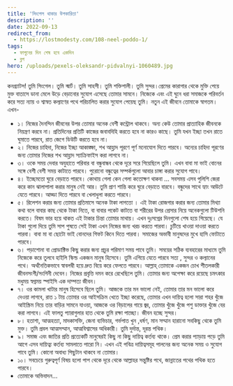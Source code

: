 ```yaml
---
title: 'সিংগেল থাকার উপকারিতা'
description: ''
date: 2022-09-13
redirect_from:
  - https://lostmodesty.com/108-neel-poddo-1/
tags:
  - ফাগুনের দিন শেষ হবে একদিন
  - ব্লগ
hero: /uploads/pexels-oleksandr-pidvalnyi-1060489.jpg
---
```


কনগ্র্যাটস! তুমি সিংগেল। তুমি স্মার্ট। তুমি সাহসী। তুমি শক্তিশালী। তুমি সুন্দর।প্রেমের কারাগার থেকে মুক্তি পেয়ে মুক্ত বাতাসে ডানা মেলে উড়ে বেড়ানোর সুযোগ এসেছে তোমার সামনে। নিজেকে এবং এই ঘুনে ধরা সমাজকে পরিবর্তন করে সত্য ন্যায় ও শ্বাস্বত কল্যাণের পথে পরিচালিত করার সুযোগ পেয়েছ তুমি। নতুন এই জীবনে তোমাকে স্বাগতম।
এখন-

- ১। নিজের দৈনন্দিন জীবনের উপর তোমার অনেক বেশী কন্ট্রোল থাকবে। অন্য কেউ তোমার প্রাত্যাহিক জীবনকে নিয়ন্ত্রণ করবে না। প্রতিদিনের প্রতিটি কাজের জবাবদিহি করতে হবে না কারও কাছে। তুমি যখন ইচ্ছা তখন রাতে ঘুমাতে পারবে, রাত জেগে ডিউটি করতে হবে না।
- ২। নিজের চাহিদা, নিজের ইচ্ছা আকাঙ্ক্ষা, শখ আহ্লাদ পূরণে পূর্ণ মনোযোগ দিতে পারবে। অন্যের চাহিদা পূরণের জন্য তোমার নিজের শখ আহ্লাদ স্যাক্রিফাইস করা লাগবে না।
- ৩। ওকে সময় দেবার অযুহাতে পরিবার বা বন্ধুবান্ধব থেকে দূরে সরে গিয়েছিলে তুমি। এখন বাবা মা ভাই বোনের সঙ্গে বেশী বেশী সময় কাটাতে পারবে। পুরোনো বন্ধুত্বের সম্পর্কগুলো আবার চাঙ্গা করার সুযোগ পাবে।
- ৪। ইচ্ছেমতো ঘুরে বেড়াতে পারবে। কোথায় গেলা কেন গেলা কতোক্ষণ থাকবা … সবসময় এসব পুলিশি জেরা করে কান ঝালাপালা করার মানুষ নেই আর। তুমি প্রাণ শান্তি করে ঘুরে বেড়াতে বারবে। বন্ধুদের সাথে হ্যাং আউটে যেতে পারবে। আড্ডা দিতে পারবে বা খেলাধুলা করতে পারবে।
- ৫। রিলেশন করার জন্য তোমার প্রতিমাসে অনেক টাকা লাগতো । এই টাকা রোজগার করার জন্য তোমার মিথ্যা কথা বলে বাবার কাছ থেকে টাকা নিতে, বা বাবার পকেট কাটতে বা শরীরের উপর প্রেসার নিয়ে অনেকগুলো টিউশনি করতে। বিষম ভার হয়ে থাকত এই টাকার চিন্তা তোমার মাথায়। এখন দুঃসপ্নের দিনগুলো শেষ হয়ে গিয়েছে। যে টাকা গুলো দিয়ে তুমি সাপ পুষতে সেই টাকা এখন নিজের জন্য খরচ করতে পারবা। চুটিয়ে খাওয়া দাওয়া করতে পারবা। বাবা মা বা ছোটো ভাই বোনদের গিফট কিনে দিতে পারবা। সমাজের অভাবী মানুষদের মুখে হাসি ফোটাতে পারবে।
- ৬। পড়াশোনা বা প্রোডাক্টিভ কিছু করার জন্য প্রচুর পরিমাণ সময় পাবে তুমি। সময়ের সঠিক ব্যবহারের মাধ্যমে তুমি নিজেকে করে তুলবে হাইলি স্কিল্ড একজন মানুষ হিসেবে। তুমি এগিয়ে যেতে পারবে সত্য , সুন্দর ও কল্যানের পথে। অর্থনৈতিকভাবে স্বাবলম্বী হয়ে দ্রুত বিয়ে করে ফেলতে পারবে। আল্লাহ্ তোমাকে একজন চোখ শীতলকারী জীবনসংগী/সংগিনী দেবেন। নিজের প্রবৃত্তি দমন করে রেখেছিলে তুমি। তোমার জন্য অপেক্ষা করে রয়েছে চমৎকার মধুময় স্বপ্নময় স্পাইসি এক দাম্পত্য জীবন।
- ৭। ওর কামলা খাটার মানুষ হিসেবে ছিলে তুমি। আজকে তার মন ভালো নেই, তোমার তার মন ভালো করে দেওয়া লাগবে, রাত ১ টায় তোমার ওর আইসক্রিম খেতে ইচ্ছা করেছে, তোমার এখন দায়িত্ব হলো সারা শহর খুঁজে আইস্ক্রিম নিয়ে তার বাড়ির সামনে যাওয়া, আজকে ওর বিড়ালের গায়ে জ্বর, তোমার খুঁজে খুঁজে পশু ডাক্তার খুঁজে বের করা লাগবে। এই ফালতু প্যারাগুলার হাত থেকে তুমি রক্ষা পাচ্ছো। জীবন হচ্ছে সুন্দর।
- ৮। হতাশা, আত্মহত্যা, মাদকাসক্তি, জেনা ব্যভিচার, গর্ভপাত খুন ,ধর্ষণ, মান সম্মান হারানো সবকিছু থেকে তুমি মুক্ত। তুমি প্রবল আত্মসম্মান, আত্মবিশ্বাসের অধিকারী। তুমি দুর্দান্ত, দূরন্ত পথিক।
- ৯। সমাজ এবং জাতির প্রতি প্রত্যেকটি মানুষেরই কিছু না কিছু দায়িত্ব কর্তব্য থাকে। প্রেম করার প্যাড়ায় পড়ে তুমি আগে এসব দায়িত্ব্য কর্তব্য সামলাতে পারো নি। এখন এই পবিত্র দায়িত্বসমূহ পালনের জন্য অনেক সময় ও সুযোগ পাবে তুমি। কোনো অবাধ্য পিছুটান থাকবে না তোমার।
- ১০। সবচেয়ে গুরুত্বপূর্ণ বিষয় হলো পাপ থেকে দূরে থেকে আল্লাহর সন্তুষ্টির পথে, জান্নাতের পথের পথিক হতে পারবে।
- তোমাকে অভিবাদন…
